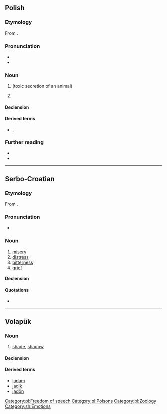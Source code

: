 {{also|JAD|-jad|јад|яд}}
==Polish==
{{wikipedia|lang=pl}}

===Etymology===
From {{inh|pl|sla-pro|*ědъ}}.

===Pronunciation===
* {{pl-IPA}}
* {{audio|pl|Pl-jad.ogg|Audio}}

===Noun===
{{pl-noun|m-in}}

# {{l|en|venom}} (toxic secretion of an animal)
# {{lb|pl|figurative}} {{l|en|[[hate speech]], [[vitriol]]}}

====Declension====
{{pl-decl-noun-m-in}}

====Derived terms====
* {{q|adjectives}} {{l|pl|jadowity}}, {{l|pl|jadowy}}

===Further reading===
* {{R:pl:WSJP}}
* {{R:PWN}}

[[Category:pl:Freedom of speech]]
[[Category:pl:Poisons]]
[[Category:pl:Zoology]]

----

==Serbo-Croatian==

===Etymology===
From {{inh|sh|sla-pro|*jědъ}}.

===Pronunciation===
* {{IPA|sh|/jâd/}}

===Noun===
{{sh-noun|g=m|head=jȁd}}

# [[misery]]
# [[distress]]
# [[bitterness]]
# [[grief]]

====Declension====
{{sh-decl-noun
|jad|jadi
|jada|jada
|jadu|jadima
|jad|jade
|jade|jadi
|jadu|jadima
|jadom|jadima}}

====Quotations====
* {{seeCites|sh|јад}}

[[Category:sh:Emotions]]

----

==Volapük==

===Noun===
{{vo-noun}}

# [[shade]], [[shadow]]

====Declension====
{{vo-decl-noun}}

====Derived terms====
* [[jadam]]
* [[jadik]]
* [[jadön]]